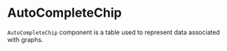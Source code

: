 
<Meta title="Lab/AutoCompleteChip" component={AutoCompleteChip} />

# AutoCompleteChip

`AutoCompleteChip` component is a table used to represent data associated with graphs.

<Canvas>
  <Story name="Default">
    <AutoCompleteChip />
  </Story>
</Canvas>

<ArgsTable of={AutoCompleteChip} />
